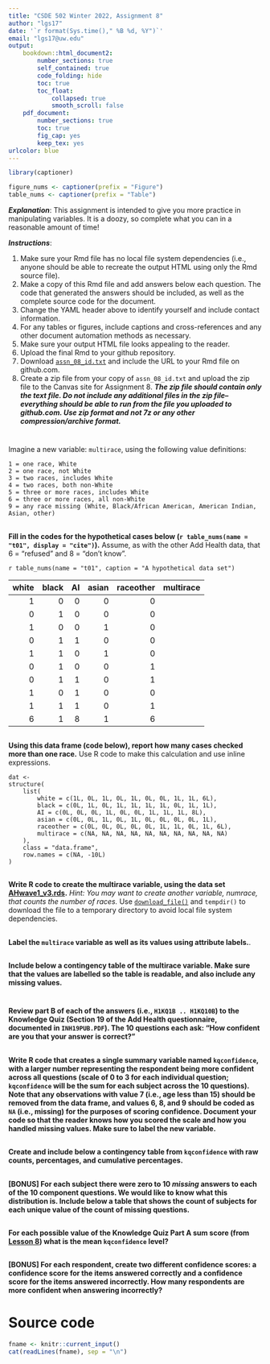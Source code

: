 ```yaml
---
title: "CSDE 502 Winter 2022, Assignment 8"
author: "lgs17"
date: '`r format(Sys.time()," %B %d, %Y")`'
email: "lgs17@uw.edu"
output: 
    bookdown::html_document2:
        number_sections: true
        self_contained: true
        code_folding: hide
        toc: true
        toc_float:
            collapsed: true
            smooth_scroll: false
    pdf_document:
        number_sections: true
        toc: true
        fig_cap: yes
        keep_tex: yes
urlcolor: blue 
---
```


```r
library(captioner)

figure_nums <- captioner(prefix = "Figure")
table_nums <- captioner(prefix = "Table")
```

***Explanation***:
This assignment is intended to give you more practice in manipulating variables. It is a doozy, so complete what you can in a reasonable amount of time!

***Instructions***: 

1. Make sure your Rmd file has no local file system dependencies (i.e., anyone should be able to recreate the output HTML using only the Rmd source file).
1. Make a copy of this Rmd file and add answers below each question. The code that generated the answers should be included, as well as the complete source code for the document.
1. Change the YAML header above to identify yourself and include contact information.
1. For any tables or figures, include captions and cross-references and any other document automation methods as necessary.
1. Make sure your output HTML file looks appealing to the reader.
1. Upload the final Rmd to your github repository.
1. Download [`assn_08_id.txt`](http://staff.washington.edu/phurvitz/csde502_winter_2021/assignments/assn_08_id.txt) and include the URL to your Rmd file on github.com.
1. Create a zip file from your copy of `assn_08_id.txt` and upload the zip file to the Canvas site for Assignment 8. ***The zip file should contain only the text file. Do not include any additional files in the zip file--everything should be able to run from the file you uploaded to github.com. Use zip format and not 7z or any other compression/archive format.***

#
Imagine a new variable: `multirace`, using the following value definitions:

	1 = one race, White
	2 = one race, not White
	3 = two races, includes White
	4 = two races, both non-White
	5 = three or more races, includes White
	6 = three or more races, all non-White
	9 = any race missing (White, Black/African American, American Indian, Asian, other)

## 
**Fill in the codes for the hypothetical cases below (`r table_nums(name = "t01", display = "cite")`).** Assume, as with the other Add Health data, that 6 = "refused" and 8 = "don't know".

`r table_nums(name = "t01", caption = "A hypothetical data set")`

| white| black| AI| asian| raceother|multirace |
|-----:|-----:|--:|-----:|---------:|---------:|
|     1|     0|  0|     0|         0|          |
|     0|     1|  0|     0|         0|          |
|     1|     0|  0|     1|         0|          |
|     0|     1|  1|     0|         0|          |
|     1|     1|  0|     1|         0|          |
|     0|     1|  0|     0|         1|          |
|     0|     1|  1|     0|         1|          |
|     1|     0|  1|     0|         0|          |
|     1|     1|  1|     0|         1|          |
|     6|     1|  8|     1|         6|          |	

## 
**Using this data frame (code below), report how many cases checked more than one race.** Use R code to make this calculation and use inline expressions.

```
dat <- 
structure(
    list(
        white = c(1L, 0L, 1L, 0L, 1L, 0L, 0L, 1L, 1L, 6L),
        black = c(0L, 1L, 0L, 1L, 1L, 1L, 1L, 0L, 1L, 1L), 
        AI = c(0L, 0L, 0L, 1L, 0L, 0L, 1L, 1L, 1L, 8L), 
        asian = c(0L, 0L, 1L, 0L, 1L, 0L, 0L, 0L, 0L, 1L), 
        raceother = c(0L, 0L, 0L, 0L, 0L, 1L, 1L, 0L, 1L, 6L), 
        multirace = c(NA, NA, NA, NA, NA, NA, NA, NA, NA, NA)
    ), 
    class = "data.frame", 
    row.names = c(NA, -10L)
)
```
##
**Write R code to create the multirace variable, using the data set [AHwave1_v3.rds](http://staff.washington.edu/phurvitz/csde502_winter_2021/data/AHwave1_v3.rds).** _Hint: You may want to create another variable, numrace, that counts the number of races._ Use [`download_file()`](https://stat.ethz.ch/R-manual/R-devel/library/utils/html/download.file.html) and `tempdir()` to download the file to a temporary directory to avoid local file system dependencies.

## 
**Label the `multirace` variable as well as its values using attribute labels.**.

## 
**Include below a contingency table of the multirace variable. Make sure that the values are labelled so the table is readable, and also include any missing values.**

# 
**Review part B of each of the answers (i.e., `H1KQ1B .. H1KQ10B`) to the Knowledge Quiz (Section 19 of the Add Health questionnaire, documented in `INH19PUB.PDF`). The 10 questions each ask: "How confident are you that your answer is correct?"**

## 
**Write R code that creates a single summary variable named `kqconfidence`, with a larger number representing the respondent being more confident across all questions (scale of 0 to 3 for each individual question; `kqconfidence` will be the sum for each subject across the 10 questions). Note that any observations with value 7 (i.e., age less than 15) should be removed from the data frame, and values 6, 8, and 9 should be coded as `NA` (i.e., missing) for the purposes of scoring confidence. Document your code so that the reader knows how you scored the scale and how you handled missing values. Make sure to label the new variable.**

## 
**Create and include below a contingency table from `kqconfidence` with raw counts, percentages, and cumulative percentages.**

## 
**[BONUS] For each subject there were zero to 10 _missing_ answers to each of the 10 component questions. We would like to know what this distribution is. Include below a table that shows the count of subjects for each unique value of the count of missing questions.**

## 
**For each possible value of the Knowledge Quiz Part A sum score (from [Lesson 8](http://staff.washington.edu/phurvitz/csde502_winter_2021/week8.html#scoring-across-columns)) what is the mean `kqconfidence` level?**

## 
**[BONUS] For each respondent, create two different confidence scores: a confidence score for the items answered correctly and a confidence score for the items answered incorrectly. How many respondents are more confident when answering incorrectly?**

# Source code
```r
fname <- knitr::current_input()
cat(readLines(fname), sep = "\n")
```
